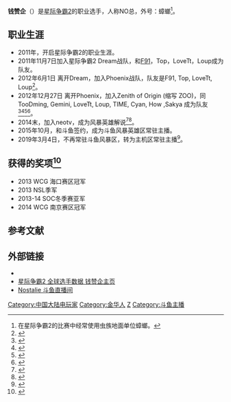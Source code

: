 {{prose|time=2015-05-11T00:59:29+00:00}}
{{Infobox Pro Gaming player
| ID            = 钱赞企
| name          = 
| name_trans    = 
| image         = 
| caption       = 
| status        = 活躍
| birth_date    = {{birth date and age|1988|8|24}}
| hometown      = {{CHN}}[[浙江|浙江]][[金华|金华]]
| nationality   = {{PRC}}
| team          = neotv
| league        = 
| coach         = 
| games         = [[星际争霸2|星际争霸2]]
| role          = 
| earnings      = 
| championships = 2013 WCG 海口賽區冠軍<br>2014 WCG 南京賽區冠軍
| nickname      = NO总、蟑螂
| website       = 
| years1        = 2011
| team1         = Dream
| years2        = 2012
| team2         = Phoenix
| years3        = 2012
| team3         = Zenith of Origin
| years4        = 2014
| team4         = neotv
}}

'''钱赞企'''（{{bd|1988年|8月24日|catIdx=Qian钱}}）是[[星际争霸2|星际争霸2]]的职业选手，人称NO总，外号：蟑螂<ref>在星际争霸2的比赛中经常使用虫族地面单位蟑螂。</ref>。

== 职业生涯 ==
*2011年，开启星际争霸2的职业生涯。
*2011年11月7日加入星际争霸2 Dream战队，和[[F91|F91]]，Top，LoveTt，Loup成为队友。
*2012年6月1日 离开Dream，加入Phoenix战队，队友是F91, Top, LoveTt, Loup<ref>{{Cite web|url = http://s.163.com/12/0813/00/88OGJET900314D0E.html|title = Courage：虫族万岁 我需要更多的勇气和支持|accessdate = 2012-08-13|author = |date = |publisher = |archive-date = 2016-11-07|archive-url = https://web.archive.org/web/20161107164349/http://s.163.com/12/0813/00/88OGJET900314D0E.html|dead-url = no}}</ref>。
*2012年12月27日 离开Phoenix，加入Zenith of Origin (缩写 ZOO)，同TooDming, Gemini, LoveTt, Loup, TIME, Cyan, How ,Sakya 成为队友<ref>{{Cite web|url = http://sc2.plu.cn/info/2013-08-21/61821.html|title = [SC2采访] Courage：WCG冠军奖台是我的梦想|accessdate = 2013-08-21|author = |date = |publisher = |archive-url = https://web.archive.org/web/20150518095912/http://sc2.plu.cn/info/2013-08-21/61821.html|archive-date = 2015-05-18|dead-url = yes}}</ref><ref>{{Cite web|url = http://sc2.plu.cn/info/2013-09-25/63904.html|title = [SC2采访] Courage：我真不是莽夫 输Jim不甘心|accessdate = 2013-09-25|author = |date = |publisher = |archive-url = https://web.archive.org/web/20130926162402/http://sc2.plu.cn/info/2013-09-25/63904.html|archive-date = 2013-09-26|dead-url = yes}}</ref><ref>{{Cite web|url = http://s.163.com/14/0917/18/A6C5A7B500314Q8T.html|title = 【洗碗钟专访】Courage：我不是谐星 对RTS有感情|accessdate = 2014-09-17|author = |date = |publisher = |archive-date = 2018-09-22|archive-url = https://web.archive.org/web/20180922205939/http://s.163.com/14/0917/18/A6C5A7B500314Q8T.html|dead-url = no}}</ref><ref>{{Cite web|url = http://s.163.com/14/0502/04/9R7BVMGR00314Q8N.html|title = 趣味：毕竟钱赞企！韩国人TheStC被国手打退役？|accessdate = 2014-05-02|author = |date = |publisher = |archive-date = 2017-10-07|archive-url = https://web.archive.org/web/20171007144523/http://s.163.com/14/0502/04/9R7BVMGR00314Q8N.html|dead-url = no}}</ref>。      
*2014末，加入neotv，成为风暴英雄解说<ref>{{Cite web|url = http://s.163.com/14/0430/12/9R337H1K00314Q8T.html|title = “No总”Courage晋级WCS S级采访|accessdate = 2014-04-30|author = |date = |publisher = |archive-date = 2017-07-28|archive-url = https://web.archive.org/web/20170728144916/http://s.163.com/14/0430/12/9R337H1K00314Q8T.html|dead-url = no}}</ref><ref>{{Cite web|url = http://hots.178.com/201503/220230347260.html|title = 风暴英雄谐会专访No总钱赞企：我的舞蹈之魂|accessdate = 2015-03-13|author = |date = |publisher = |archive-date = 2016-08-08|archive-url = https://web.archive.org/web/20160808152211/http://hots.178.com/201503/220230347260.html|dead-url = no}}</ref>。
*2015年10月，和斗鱼签约，成为斗鱼风暴英雄区常驻主播。
*2019年3月4日，不再常驻斗鱼风暴区，转为主机区常驻主播<ref>{{Cite web|url = https://yuba.douyu.com/p/403102221551674420|title = 近期直播内容解释|date = 2019-03-04|access-date = 2019-05-14|archive-date = 2019-05-14|archive-url = https://web.archive.org/web/20190514062144/https://yuba.douyu.com/p/403102221551674420|dead-url = no}}</ref>。

== 获得的奖项<ref>{{Cite web|url = http://s.163.com/14/0804/17/A2QQ9VMC00314T1I.html|title = 中国虫族选手Courage（钱赞企）|accessdate = 2014-08-04|author = |date = |publisher = |archive-date = 2019-01-07|archive-url = https://web.archive.org/web/20190107035319/http://s.163.com/14/0804/17/A2QQ9VMC00314T1I.html|dead-url = no}}</ref> ==
*2013 WCG 海口赛区冠军  
*2013 NSL季军
*2013-14 SOC冬季赛亚军
*2014 WCG 南京赛区冠军

== 参考文献 ==
{{Reflist|2}}

== 外部链接 ==
* {{Sinaweibo|qianzanqi}}
* [http://aligulac.com/players/1723-Courage/ 星际争霸2 全球选手数据 钱赞企主页] {{Wayback|url=http://aligulac.com/players/1723-Courage/ |date=20200202231927 }}
* [http://www.douyutv.com/142488  Nostalie 斗鱼直播间] {{Wayback|url=http://www.douyutv.com/142488 |date=20160317183609 }}

{{DEFAULTSORT:qian zanqi}}
[[Category:中国大陆电玩家|Category:中国大陆电玩家]]
[[Category:金华人|Category:金华人]]
[[Category:钱姓|Z]]
[[Category:斗鱼主播|Category:斗鱼主播]]